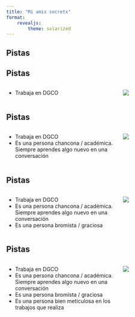 ```yaml
---
title: "Mi amix secretx"
format: 
    revealjs:
        theme: solarized
---
```


## Pistas

## Pistas

:::: {.columns}

::: {.column width="60%"}
- Trabaja en DGCO
:::

::: {.column width="40%"}
![](img/paso1.png)
:::

::::

## Pistas

:::: {.columns}

::: {.column width="60%"}
- Trabaja en DGCO
- Es una persona chancona / académica. Siempre aprendes algo nuevo en una conversación
:::

::: {.column width="40%"}
![](img/paso2.png)
:::

::::

## Pistas

:::: {.columns}

::: {.column width="60%"}
- Trabaja en DGCO
- Es una persona chancona / académica. Siempre aprendes algo nuevo en una conversación
- Es una persona bromista / graciosa
:::

::: {.column width="40%"}
![](img/paso3.png)
:::

::::

## Pistas

:::: {.columns}

::: {.column width="60%"}
- Trabaja en DGCO
- Es una persona chancona / académica. Siempre aprendes algo nuevo en una conversación
- Es una persona bromista / graciosa
- Es una persona bien meticulosa en los trabajos que realiza
:::

::: {.column width="40%"}
![](img/paso4.png)
:::

::::
